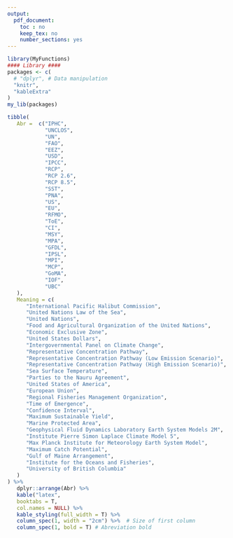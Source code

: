 ```yaml
---
output:
  pdf_document:
    toc : no
    keep_tex: no
    number_sections: yes
---
```



```r
library(MyFunctions)
#### Library ####
packages <- c(
  # "dplyr", # Data manipulation
  "knitr",
  "kableExtra"
)
my_lib(packages)
```



```r

tibble(
   Abr =  c("IPHC",
            "UNCLOS",
            "UN",
            "FAO",
            "EEZ",
            "USD",
            "IPCC",
            "RCP",
            "RCP 2.6",
            "RCP 8.5",
            "SST",
            "PNA",
            "US",
            "EU",
            "RFMO",
            "ToE",
            "CI",
            "MSY",
            "MPA",
            "GFDL",
            "IPSL",
            "MPI",
            "MCP",
            "GoMA",
            "IOF",
            "UBC"
   ),
   Meaning = c(
      "International Pacific Halibut Commission", 
      "United Nations Law of the Sea",
      "United Nations",
      "Food and Agricultural Organization of the United Nations",
      "Economic Exclusive Zone",
      "United States Dollars",
      "Intergovernmental Panel on Climate Change",
      "Representative Concentration Pathway",
      "Representative Concentration Pathway (Low Emission Scenario)",
      "Representative Concentration Pathway (High Emission Scenario)",
      "Sea Surface Temperature",
      "Parties to the Nauru Agreement",
      "United States of America",
      "European Union",
      "Regional Fisheries Management Organization",
      "Time of Emergence",
      "Confidence Interval",
      "Maximum Sustainable Yield",
      "Marine Protected Area",
      "Geophysical Fluid Dynamics Laboratory Earth System Models 2M",
      "Institute Pierre Simon Laplace Climate Model 5",
      "Max Planck Institute for Meteorology Earth System Model",
      "Maximum Catch Potential",
      "Gulf of Maine Arrangement",
      "Institute for the Oceans and Fisheries",
      "University of British Columbia"
   )
) %>% 
   dplyr::arrange(Abr) %>%
   kable("latex",
   booktabs = T,
   col.names = NULL) %>%
   kable_styling(full_width = T) %>%
   column_spec(1, width = "2cm") %>%  # Size of first column
   column_spec(1, bold = T) # Abreviation bold

```
